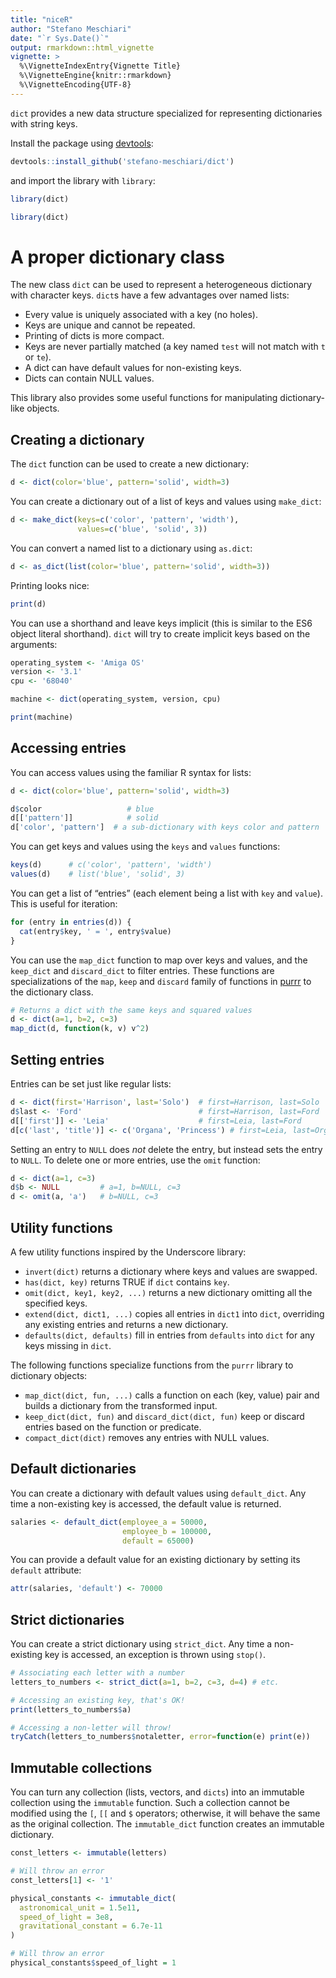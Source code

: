 ```yaml
---
title: "niceR"
author: "Stefano Meschiari"
date: "`r Sys.Date()`"
output: rmarkdown::html_vignette
vignette: >
  %\VignetteIndexEntry{Vignette Title}
  %\VignetteEngine{knitr::rmarkdown}
  %\VignetteEncoding{UTF-8}
---
```

`dict` provides a new data structure specialized for representing dictionaries with string keys. 

Install the package using [devtools](http://cran.r-
project.org/package=devtools):
```r
devtools::install_github('stefano-meschiari/dict')
```
and import the library with `library`:
```r
library(dict)
```
```r
library(dict)
```

# A proper dictionary class
The new class `dict` can be used to represent a heterogeneous dictionary with character keys. `dict`s have a few advantages over named lists:

- Every value is uniquely associated with a key (no holes).
- Keys are unique and cannot be repeated.
- Printing of dicts is more compact.
- Keys are never partially matched (a key named `test` will not match with `t` or `te`).
- A dict can have default values for non-existing keys.
- Dicts can contain NULL values.

This library also provides some useful functions for manipulating dictionary-like objects.

## Creating a dictionary
The `dict` function can be used to create a new dictionary:
```r
d <- dict(color='blue', pattern='solid', width=3)
```

You can create a dictionary out of a list of keys and values using `make_dict`: 
```r
d <- make_dict(keys=c('color', 'pattern', 'width'),
               values=c('blue', 'solid', 3))
```

You can convert a named list to a dictionary using `as.dict`:
```r
d <- as_dict(list(color='blue', pattern='solid', width=3))
```

Printing looks nice:
```r
print(d)
```

You can use a shorthand and leave keys implicit (this is similar to the ES6 object literal shorthand). `dict` will try to create implicit keys based on the arguments:

```r
operating_system <- 'Amiga OS'
version <- '3.1'
cpu <- '68040'

machine <- dict(operating_system, version, cpu)

print(machine)
```

## Accessing entries
You can access values using the familiar R syntax for lists:
```r
d <- dict(color='blue', pattern='solid', width=3)

d$color                   # blue
d[['pattern']]            # solid
d['color', 'pattern']  # a sub-dictionary with keys color and pattern
```

You can get keys and values using the `keys` and `values` functions:
```r
keys(d)      # c('color', 'pattern', 'width')
values(d)    # list('blue', 'solid', 3)
```

You can get a list of "entries" (each element being a list with `key` and `value`). This is useful for iteration:
```r
for (entry in entries(d)) {
  cat(entry$key, ' = ', entry$value)
}
```

You can use the `map_dict` function to map over keys and values, and the `keep_dict` and `discard_dict` to filter entries. These functions are specializations of the `map`, `keep` and `discard` family of functions in [purrr](https://github.com/hadley/purrr) to the dictionary class.

```r
# Returns a dict with the same keys and squared values
d <- dict(a=1, b=2, c=3)
map_dict(d, function(k, v) v^2)
```

## Setting entries

Entries can be set just like regular lists:

```r
d <- dict(first='Harrison', last='Solo')  # first=Harrison, last=Solo
d$last <- 'Ford'                          # first=Harrison, last=Ford
d[['first']] <- 'Leia'                    # first=Leia, last=Ford
d[c('last', 'title')] <- c('Organa', 'Princess') # first=Leia, last=Organa, title=Princess
```

Setting an entry to `NULL` does _not_ delete the entry, but instead sets the entry to `NULL`. To delete one or more entries, use the `omit` function:
```r
d <- dict(a=1, c=3)
d$b <- NULL         # a=1, b=NULL, c=3
d <- omit(a, 'a')   # b=NULL, c=3
```

## Utility functions
A few utility functions inspired by the Underscore library:

- `invert(dict)` returns a dictionary where keys and values are swapped.
- `has(dict, key)` returns TRUE if `dict` contains `key`.
- `omit(dict, key1, key2, ...)` returns a new dictionary omitting all the specified keys.
- `extend(dict, dict1, ...)` copies all entries in `dict1` into `dict`, overriding any existing entries and returns a new dictionary.
- `defaults(dict, defaults)` fill in entries from `defaults` into `dict` for any keys missing in `dict`.

The following functions specialize functions from the `purrr` library to dictionary objects:

- `map_dict(dict, fun, ...)` calls a function on each (key, value) pair and builds a dictionary from the transformed input.
- `keep_dict(dict, fun)` and `discard_dict(dict, fun)` keep or discard entries based on the function or predicate.
- `compact_dict(dict)` removes any entries with NULL values.

## Default dictionaries
You can create a dictionary with default values using `default_dict`. Any time a non-existing key is accessed, the default value is returned.
```r
salaries <- default_dict(employee_a = 50000,
                         employee_b = 100000,
                         default = 65000)
```

You can provide a default value for an existing dictionary by setting its `default` attribute:

```r
attr(salaries, 'default') <- 70000
```

## Strict dictionaries
You can create a strict dictionary using `strict_dict`. Any time a non-existing key is accessed, an exception is thrown using `stop()`.
```r
# Associating each letter with a number
letters_to_numbers <- strict_dict(a=1, b=2, c=3, d=4) # etc.

# Accessing an existing key, that's OK!
print(letters_to_numbers$a)

# Accessing a non-letter will throw!
tryCatch(letters_to_numbers$notaletter, error=function(e) print(e))
```

## Immutable collections
You can turn any collection (lists, vectors, and `dicts`) into an immutable collection using the `immutable` function. Such a collection cannot be modified using the `[`, `[[` and `$` operators; otherwise, it will behave the same as the original collection. The `immutable_dict` function creates an immutable dictionary.

```r
const_letters <- immutable(letters)

# Will throw an error
const_letters[1] <- '1' 
```

```r
physical_constants <- immutable_dict(
  astronomical_unit = 1.5e11,
  speed_of_light = 3e8,
  gravitational_constant = 6.7e-11
)

# Will throw an error
physical_constants$speed_of_light = 1
```

